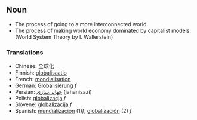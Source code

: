 ==Noun==

*The process of going to a more interconnected world.
*The process of making world economy dominated by capitalist models. (World System Theory by I. Wallerstein)

===Translations===

*Chinese: 全球化
*Finnish: [[globalisaatio]]
*French: [[mondialisation]]
*German: [[Globalisierung]] ''f''
*Persian: [[جهانی‌سازی]] (jahanisazi)
*Polish: [[globalizacja]] ''f''
*Slovene: [[globalizacija]] ''f''
*Spanish: [[mundialización]] (1)''f'', [[globalización]] (2) ''f''